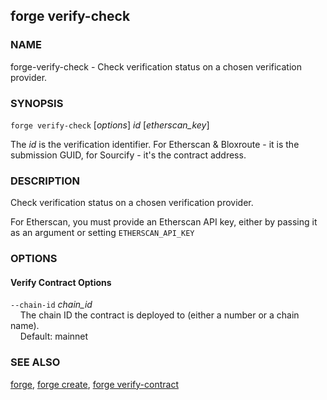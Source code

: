 
## forge verify-check

### NAME

forge-verify-check - Check verification status on a chosen verification provider.

### SYNOPSIS

`forge verify-check` [*options*] _id_ [*etherscan_key*]

The _id_ is the verification identifier. For Etherscan & Bloxroute - it is the submission GUID, for Sourcify - it's the contract address.

### DESCRIPTION

Check verification status on a chosen verification provider.

For Etherscan, you must provide an Etherscan API key, either by passing it as an argument or setting `ETHERSCAN_API_KEY`

### OPTIONS

#### Verify Contract Options

<VerifierOptions />

`--chain-id` _chain_id_  
&nbsp;&nbsp;&nbsp;&nbsp;The chain ID the contract is deployed to (either a number or a chain name).  
&nbsp;&nbsp;&nbsp;&nbsp;Default: mainnet

<RetryOptions />

<CommonOptions />

### SEE ALSO

[forge](/forge/reference/forge.mdx), [forge create](/forge/reference/forge-create.mdx), [forge verify-contract](/forge/reference/forge-verify-contract.mdx)
